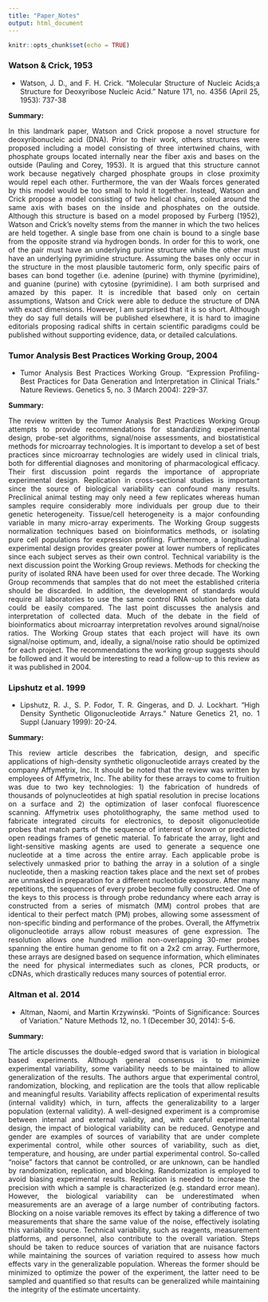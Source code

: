 ```yaml
---
title: "Paper_Notes"
output: html_document
---
```


```r
knitr::opts_chunk$set(echo = TRUE)
```

<style>
body {
text-align: justify}
</style>

### Watson & Crick, 1953

- Watson, J. D., and F. H. Crick. "Molecular Structure of Nucleic Acids;a Structure for Deoxyribose Nucleic Acid." Nature 171, no. 4356 (April 25, 1953): 737-38

**Summary:**

In this landmark paper, Watson and Crick propose a novel structure for deoxyribonucleic acid (DNA). Prior to their work, others structures were proposed including a model consisting of three intertwined chains, with phosphate groups located internally near the fiber axis and bases on the outside (Pauling and Corey, 1953). It is argued that this structure cannot work because negatively charged phosphate groups in close proximity would repel each other. Furthermore, the van der Waals forces generated by this model would be too small to hold it together. Instead, Watson and Crick propose a model consisting of two helical chains, coiled around the same axis with bases on the inside and phosphates on the outside. Although this structure is based on a model proposed by Furberg (1952), Watson and Crick's novelty stems from the manner in which the two helices are held together. A single base from one chain is bound to a single base from the opposite strand via hydrogen bonds. In order for this to work, one of the pair must have an underlying purine structure while the other must have an underlying pyrimidine structure. Assuming the bases only occur in the structure in the most plausible tautomeric form, only specific pairs of bases can bond together (i.e. adenine (purine) with thymine (pyrimidine), and guanine (purine) with cytosine (pyrimidine). I am both surprised and amazed by this paper. It is incredible that based only on certain assumptions, Watson and Crick were able to deduce the structure of DNA with exact dimensions. However, I am surprised that it is so short. Although they do say full details will be published elsewhere, it is hard to imagine editorials proposing radical shifts in certain scientific paradigms could be published without supporting evidence, data, or detailed calculations.

### Tumor Analysis Best Practices Working Group, 2004

- Tumor Analysis Best Practices Working Group. "Expression Profiling-Best Practices for Data Generation and Interpretation in Clinical Trials." Nature Reviews. Genetics 5, no. 3 (March 2004): 229-37.

**Summary:**

The review written by the Tumor Analysis Best Practices Working Group attempts to provide recommendations for standardizing experimental design, probe-set algorithms, signal/noise assessments, and biostatistical methods for microarray technologies. It is important to develop a set of best practices since microarray technologies are widely used in clinical trials, both for differential diagnoses and monitoring of pharmacological efficacy. Their first discussion point regards the importance of appropriate experimental design. Replication in cross-sectional studies is important since the source of biological variability can confound many results. Preclinical animal testing may only need a few replicates whereas human samples require considerably more individuals per group due to their genetic heterogeneity. Tissue/cell heterogeneity is a major confounding variable in many micro-array experiments. The Working Group suggests normalization techniques based on bioinformatics methods, or isolating pure cell populations for expression profiling. Furthermore, a longitudinal experimental design provides greater power at lower numbers of replicates since each subject serves as their own control. Technical variability is the next discussion point the Working Group reviews. Methods for checking the purity of isolated RNA have been used for over three decade. The Working Group recommends that samples that do not meet the established criteria should be discarded. In addition, the development of standards would require all laboratories to use the same control RNA solution before data could be easily compared. The last point discusses the analysis and interpretation of collected data. Much of the debate in the field of bioinformatics about microarray interpretation revolves around signal/noise ratios. The Working Group states that each project will have its own signal/noise optimum, and, ideally, a signal/noise ratio should be optimized for each project. The recommendations the working group suggests should be followed and it would be interesting to read a follow-up to this review as it was published in 2004.

### Lipshutz et al. 1999
- Lipshutz, R. J., S. P. Fodor, T. R. Gingeras, and D. J. Lockhart. "High Density Synthetic Oligonucleotide Arrays." Nature Genetics 21, no. 1 Suppl (January 1999): 20-24.

**Summary:**

This review article describes the fabrication, design, and specific applications of high-density synthetic oligonucleotide arrays created by the company Affymetrix, Inc. It should be noted that the review was written by employees of Affymetrix, Inc. The ability for these arrays to come to fruition was due to two key technologies: 1) the fabrication of hundreds of thousands of polynucleotides at high spatial resolution in precise locations on a surface and 2) the optimization of laser confocal fluorescence scanning. Affymetrix uses photolithography, the same method used to fabricate integrated circuits for electronics, to deposit oligonucleotide probes that match parts of the sequence of interest of known or predicted open readings frames of genetic material. To fabricate the array, light and light-sensitive masking agents are used to generate a sequence one nucleotide at a time across the entire array. Each applicable probe is selectively unmasked prior to bathing the array in a solution of a single nucleotide, then a masking reaction takes place and the next set of probes are unmasked in preparation for a different nucleotide exposure. After many repetitions, the sequences of every probe become fully constructed. One of the keys to this process is through probe redundancy where each array is constructed from a series of mismatch (MM) control probes that are identical to their perfect match (PM) probes, allowing some assessment of non-specific binding and performance of the probes. Overall, the Affymetrix oligonucleotide arrays allow robust measures of gene expression. The resolution allows one hundred million non-overlapping 30-mer probes spanning the entire human genome to fit on a 2x2 cm array. Furthermore, these arrays are designed based on sequence information, which eliminates the need for physical intermediates such as clones, PCR products, or cDNAs, which drastically reduces many sources of potential error.

### Altman et al. 2014

- Altman, Naomi, and Martin Krzywinski. "Points of Significance: Sources of Variation." Nature Methods 12, no. 1 (December 30, 2014): 5-6.

**Summary:**

The article discusses the double-edged sword that is variation in biological based experiments. Although general consensus is to minimize experimental variability, some variability needs to be maintained to allow generalization of the results. The authors argue that experimental control, randomization, blocking, and replication are the tools that allow replicable and meaningful results. Variability affects replication of experimental results (internal validity) which, in turn, affects the generalizability to a larger population (external validity). A well-designed experiment is a compromise between internal and external validity, and, with careful experimental design, the impact of biological variability can be reduced. Genotype and gender are examples of sources of variability that are under complete experimental control, while other sources of variability, such as diet, temperature, and housing, are under partial experimental control. So-called "noise" factors that cannot be controlled, or are unknown, can be handled by randomization, replication, and blocking. Randomization is employed to avoid biasing experimental results. Replication is needed to increase the precision with which a sample is characterized (e.g. standard error mean). However, the biological variability can be underestimated when measurements are an average of a large number of contributing factors. Blocking on a noise variable removes its effect by taking a difference of two measurements that share the same value of the noise, effectively isolating this variability source. Technical variability, such as reagents, measurement platforms, and personnel, also contribute to the overall variation. Steps should be taken to reduce sources of variation that are nuisance factors while maintaining the sources of variation required to assess how much effects vary in the generalizable population. Whereas the former should be minimized to optimize the power of the experiment, the latter need to be sampled and quantified so that results can be generalized while maintaining the integrity of the estimate uncertainty.